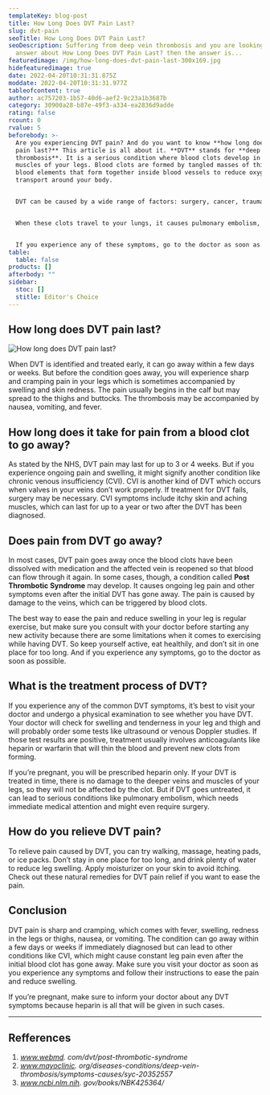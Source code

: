 ```yaml
---
templateKey: blog-post
title: How Long Does DVT Pain Last?
slug: dvt-pain
seoTitle: How Long Does DVT Pain Last?
seoDescription: Suffering from deep vein thrombosis and you are looking for the
  answer about How Long Does DVT Pain Last? then the answer is...
featuredimage: /img/how-long-does-dvt-pain-last-300x169.jpg
hidefeaturedimage: true
date: 2022-04-20T10:31:31.875Z
moddate: 2022-04-20T10:31:31.977Z
tableofcontent: true
author: ac757203-1b57-40d6-aef2-9c23a1b3687b
category: 30900a28-b87e-49f3-a334-ea2836d9adde
rating: false
rcount: 0
rvalue: 5
beforebody: >-
  Are you experiencing DVT pain? And do you want to know **how long does DVT
  pain last?** This article is all about it. **DVT** stands for **deep vein
  thrombosis**. It is a serious condition where blood clots develop in the
  muscles of your legs. Blood clots are formed by tangled masses of thickened
  blood elements that form together inside blood vessels to reduce oxygen
  transport around your body.


  DVT can be caused by a wide range of factors: surgery, cancer, trauma to the legs or pelvis, obesity, and hormonal changes during pregnancy. But most commonly, DVT is caused due to sitting in one position for too long. It’s known as an economy class syndrome. If you are inactive for a long time, your blood flow slows down, and blood clots can develop.


  When these clots travel to your lungs, it causes pulmonary embolism, a life-threatening condition requiring immediate medical attention. Symptoms for DVT include pain or swelling in one of the legs, especially the calf; increased warmth over the affected area; redness of skin on the leg; pain when moving or pressing on the leg.


  If you experience any of these symptoms, go to the doctor as soon as possible for further examination and treatment. If DVT is diagnosed in time, your chances of recovery are very good, but if it’s too late, it can lead to serious conditions like disability or death. This condition is called venous thromboembolism.
table:
  table: false
products: []
afterbody: ""
sidebar:
  stoc: []
  stitle: Editor's Choice
---
```

## How long does DVT pain last?

![How long does DVT pain last?](/img/how-long-does-dvt-pain-last-300x169.jpg "How long does DVT pain last?")

When DVT is identified and treated early, it can go away within a few days or weeks. But before the condition goes away, you will experience sharp and cramping pain in your legs which is sometimes accompanied by swelling and skin redness. The pain usually begins in the calf but may spread to the thighs and buttocks. The thrombosis may be accompanied by nausea, vomiting, and fever.

## How long does it take for pain from a blood clot to go away?

As stated by the NHS, DVT pain may last for up to 3 or 4 weeks. But if you experience ongoing pain and swelling, it might signify another condition like chronic venous insufficiency (CVI). CVI is another kind of DVT which occurs when valves in your veins don’t work properly. If treatment for DVT fails, surgery may be necessary. CVI symptoms include itchy skin and aching muscles, which can last for up to a year or two after the DVT has been diagnosed.

## Does pain from DVT go away?

In most cases, DVT pain goes away once the blood clots have been dissolved with medication and the affected vein is reopened so that blood can flow through it again. In some cases, though, a condition called **Post Thrombotic Syndrome** may develop. It causes ongoing leg pain and other symptoms even after the initial DVT has gone away. The pain is caused by damage to the veins, which can be triggered by blood clots.

The best way to ease the pain and reduce swelling in your leg is regular exercise, but make sure you consult with your doctor before starting any new activity because there are some limitations when it comes to exercising while having DVT. So keep yourself active, eat healthily, and don’t sit in one place for too long. And if you experience any symptoms, go to the doctor as soon as possible.

## What is the treatment process of DVT?

If you experience any of the common DVT symptoms, it’s best to visit your doctor and undergo a physical examination to see whether you have DVT. Your doctor will check for swelling and tenderness in your leg and thigh and will probably order some tests like ultrasound or venous Doppler studies. If those test results are positive, treatment usually involves anticoagulants like heparin or warfarin that will thin the blood and prevent new clots from forming.

If you’re pregnant, you will be prescribed heparin only. If your DVT is treated in time, there is no damage to the deeper veins and muscles of your legs, so they will not be affected by the clot. But if DVT goes untreated, it can lead to serious conditions like pulmonary embolism, which needs immediate medical attention and might even require surgery.

## How do you relieve DVT pain?

To relieve pain caused by DVT, you can try walking, massage, heating pads, or ice packs. Don’t stay in one place for too long, and drink plenty of water to reduce leg swelling. Apply moisturizer on your skin to avoid itching. Check out these natural remedies for DVT pain relief if you want to ease the pain.

## Conclusion

DVT pain is sharp and cramping, which comes with fever, swelling, redness in the legs or thighs, nausea, or vomiting. The condition can go away within a few days or weeks if immediately diagnosed but can lead to other conditions like CVI, which might cause constant leg pain even after the initial blood clot has gone away. Make sure you visit your doctor as soon as you experience any symptoms and follow their instructions to ease the pain and reduce swelling.

If you’re pregnant, make sure to inform your doctor about any DVT symptoms because heparin is all that will be given in such cases.

- - -

## Refferences

1. *www.webmd. com/dvt/post-thrombotic-syndrome*
2. *www.mayoclinic. org/diseases-conditions/deep-vein-thrombosis/symptoms-causes/syc-20352557*
3. *www.ncbi.nlm.nih. gov/books/NBK425364/*
